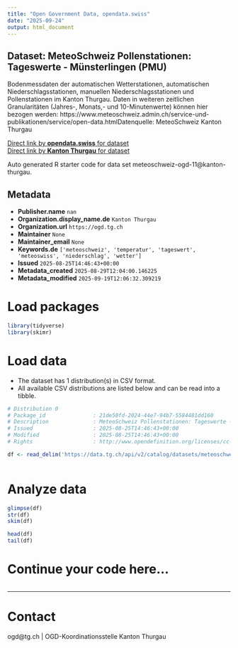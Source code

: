 ```yaml
---
title: "Open Government Data, opendata.swiss"
date: "2025-09-24"
output: html_document
---
```


## Dataset: MeteoSchweiz Pollenstationen: Tageswerte - Münsterlingen (PMU)

Bodenmessdaten der automatischen Wetterstationen, automatischen Niederschlagsstationen, manuellen Niederschlagsstationen und Pollenstationen im Kanton Thurgau. Daten in weiteren zeitlichen Granularitäten (Jahres-, Monats,- und 10-Minutenwerte) können hier bezogen werden: https://www.meteoschweiz.admin.ch/service-und-publikationen/service/open-data.htmlDatenquelle: MeteoSchweiz Kanton Thurgau

[Direct link by **opendata.swiss** for dataset](https://opendata.swiss/de/dataset/meteoschweiz-pollenstationen-tageswerte-munsterlingen-pmu)<br>
[Direct link by **Kanton Thurgau** for dataset](https://data.tg.ch/explore/dataset/meteoschweiz-ogd-11/)

Auto generated R starter code for data set meteoschweiz-ogd-11@kanton-thurgau.

## Metadata

- **Publisher.name** `nan`
- **Organization.display_name.de** `Kanton Thurgau`
- **Organization.url** `https://ogd.tg.ch`
- **Maintainer** `None`
- **Maintainer_email** `None`
- **Keywords.de** `['meteoschweiz', 'temperatur', 'tageswert', 'meteoswiss', 'niederschlag', 'wetter']`
- **Issued** `2025-08-25T14:46:43+00:00`
- **Metadata_created** `2025-08-29T12:04:00.146225`
- **Metadata_modified** `2025-09-19T12:06:32.309219`


# Load packages

```r

library(tidyverse)
library(skimr)

```

# Load data

-   The dataset has 1 distribution(s) in CSV format.
-   All available CSV distributions are listed below and can be read into a tibble.

```r

# Distribution 0
# Package_id               : 21de50fd-2024-44e7-94b7-5584481dd160
# Description              : MeteoSchweiz Pollenstationen: Tageswerte - Münsterlingen (PMU) (csv)
# Issued                   : 2025-08-25T14:46:43+00:00
# Modified                 : 2025-08-25T14:46:43+00:00
# Rights                   : http://www.opendefinition.org/licenses/cc-by/

df <- read_delim('https://data.tg.ch/api/v2/catalog/datasets/meteoschweiz-ogd-11/exports/csv?use_labels=true')



```

# Analyze data

```r

glimpse(df)
str(df)
skim(df)

head(df)
tail(df)

```

# Continue your code here...

```r

```

------------------------------------------------------------------------

# Contact

ogd@tg.ch | OGD-Koordinationsstelle Kanton Thurgau
